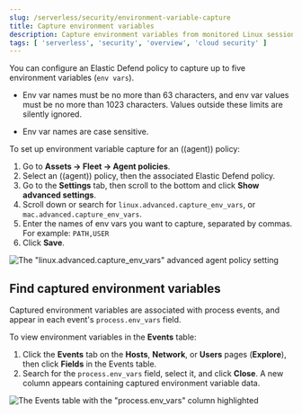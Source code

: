 ```yaml
---
slug: /serverless/security/environment-variable-capture
title: Capture environment variables
description: Capture environment variables from monitored Linux sessions.
tags: [ 'serverless', 'security', 'overview', 'cloud security' ]
---
```


<div id="environment-variable-capture"></div>


You can configure an Elastic Defend policy to capture up to five environment variables (`env vars`).

<DocCallOut title="Note">

* Env var names must be no more than 63 characters, and env var values must be no more than 1023 characters. Values outside these limits are silently ignored.

* Env var names are case sensitive.

</DocCallOut>

To set up environment variable capture for an ((agent)) policy:

1. Go to **Assets → Fleet → Agent policies**.
1. Select an ((agent)) policy, then the associated Elastic Defend policy.
1. Go to the **Settings** tab, then scroll to the bottom and click **Show advanced settings**.
1. Scroll down or search for `linux.advanced.capture_env_vars`, or `mac.advanced.capture_env_vars`.
1. Enter the names of env vars you want to capture, separated by commas. For example: `PATH,USER`
1. Click **Save**.

![The "linux.advanced.capture_env_vars" advanced agent policy setting](../images/environment-variable-capture/-cloud-native-security-env-var-capture.png)

<div id="find-cap-env-vars"></div>

## Find captured environment variables
Captured environment variables are associated with process events, and appear in each event's `process.env_vars` field.

To view environment variables in the **Events** table:

1. Click the **Events** tab on the **Hosts**, **Network**, or **Users** pages (**Explore**), then click **Fields** in the Events table.
1. Search for the `process.env_vars` field, select it, and click **Close**.
    A new column appears containing captured environment variable data.

![The Events table with the "process.env_vars" column highlighted](../images/environment-variable-capture/-cloud-native-security-env-var-capture-detail.png)
